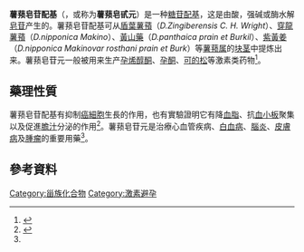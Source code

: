 {{chembox
| verifiedrevid = 443694007
| ImageFile = Diosgenin.png
| ImageSize = 200px
| ImageFile2 = Diosgenina3D.png
| ImageSize2 = 200px
| IUPACName = (3β,25''R'')-spirost-5-en-3-ol
| OtherNames = 
| Section1 =  {{Chembox Identifiers
|    CASNo_Ref = {{cascite|correct|CAS}}
|   CASNo = 512-04-9
|   PubChem = 99474
| ChEMBL_Ref = {{ebicite|correct|EBI}}
| ChEMBL = 412437
|   UNII_Ref = {{fdacite|correct|FDA}}
| UNII = K49P2K8WLX
| SMILES = O1[C@@H]4[C@H]([C@@H]([C@]12OC[C@@H](CC2)C)C)[C@@]5(C)CC[C@@H]3[C@@]6(C(=C/C[C@H]3[C@@H]5C4)\C[C@@H](O)CC6)C
|   EINECS = 208-134-3
|   InChI=1/C27H42O3/c1-16-7-12-27(29-15-16)17(2)24-23(30-27)14-22-20-6-5-18-13-19(28)8-10-25(18,3)21(20)9-11-26(22,24)4/h5,16-17,19-24,28H,6-15H2,1-4H3/t16-,17+,19+,20-,21+,22+,23+,24+,25+,26+,27-/m1/s1
|   StdInChI_Ref = {{stdinchicite|correct|chemspider}}
| StdInChI=1S/C27H42O3/c1-16-7-12-27(29-15-16)17(2)24-23(30-27)14-22-20-6-5-18-13-19(28)8-10-25(18,3)21(20)9-11-26(22,24)4/h5,16-17,19-24,28H,6-15H2,1-4H3/t16-,17+,19+,20-,21+,22+,23+,24+,25+,26+,27-/m1/s1
|   InChIKey = WQLVFSAGQJTQCK-VKROHFNGBS
|   StdInChIKey_Ref = {{stdinchicite|correct|chemspider}}
| StdInChIKey = WQLVFSAGQJTQCK-VKROHFNGSA-N
|   ChemSpiderID_Ref = {{chemspidercite|correct|chemspider}}
| ChemSpiderID = 89870
  }}
| Section2 =  {{Chembox Properties
|  C=27|H=42|O=3
|  Appearance=
|  Density=
|  MeltingPt=
|  BoilingPt=
|  Solubility=
  }}
| Section3 =  {{Chembox Hazards
|  MainHazards=
|  FlashPt=
|  Autoignition=
  }}
}}
'''薯蓣皂苷配基'''（{{lang-en|Diosgenin}}，或称为'''薯蓣皂甙元'''）是一种[[糖苷配基|糖苷配基]]，这是由酸，强碱或酶水解[[皂苷|皂苷]]产生的。薯蓣皂苷配基可从[[盾葉薯蕷|盾葉薯蕷]]（''D.Zingiberensis C. H. Wright''）、[[穿龍薯蕷|穿龍薯蕷]]（''D.nipponica Makino''）、[[黃山藥|黃山藥]]（''D.panthaica prain et Burkil''）、[[紫黃姜|紫黃姜]]（''D.nipponica Makinovar rosthani prain et Burk''）等[[薯蓣属|薯蓣属]]的[[块茎|块茎]]中提炼出来。薯蓣皂苷元一般被用来生产[[孕烯醇酮|孕烯醇酮]]、[[孕酮|孕酮]]、[[可的松|可的松]]等激素类药物<ref name="diytrade">{{cite web|url=http://www.diytrade.com/china/3/products/6541475/%E8%96%AF%E8%95%B7%E7%9A%82%E8%8B%B7%E5%85%83.html|title=薯蕷皂苷元}}</ref>。

==藥理性質==
薯蓣皂苷配基有抑制[[癌細胞|癌細胞]]生長的作用，也有實驗證明它有降[[血脂|血脂]]、抗[[血小板|血小板]]聚集以及促進[[膽汁|膽汁]]分泌的作用<ref>{{cite web|url=http://www.sanqi.com.tw/Chinese_pages/Chinese_Herb_Introduction/Herb_Bioactive/herb_bioactive_04_05.htm#9|title=植物化學生物活性及其來源}}</ref>。薯蓣皂苷元是治療心血管疾病、[[白血病|白血病]]、[[腦炎|腦炎]]、[[皮膚病|皮膚病]]及[[腫瘤|腫瘤]]的重要用藥<ref name="diytrade" />。

==參考資料==
{{Reflist}}

[[Category:甾族化合物|Category:甾族化合物]]
[[Category:激素避孕|Category:激素避孕]]
{{Progesterone receptor modulators}}